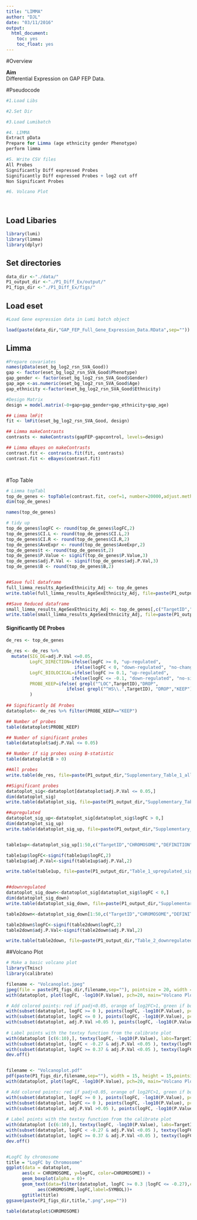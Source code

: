 ```yaml
---
title: "LIMMA"
author: "DJL"
date: "03/11/2016"
output:
  html_document:
    toc: yes
    toc_float: yes
---
```

#Overview

**Aim**  
Differential Expression on GAP FEP Data.  


#Pseudocode
```r

#1.Load Libs

#2.Set Dir

#3.Load Lumibatch

#4. LIMMA
Extract pData
Prepare for Limma (age ethnicity gender Phenotype)
perform limma

#5. Write CSV files
All Probes
Significantly Diff expressed Probes
Significantly Diff expressed Probes + log2 cut off
Non Significant Probes

#6. Volcano Plot




```

## Load Libaries
```r
library(lumi)
library(limma)
library(dplyr)

```

## Set directories
```r
data_dir <-"./data/"
P1_output_dir <-"./P1_Diff_Ex/output/"
P1_figs_dir <-"./P1_Diff_Ex/figs/"
```



## Load eset
```r
#Load Gene expression data in Lumi batch object

load(paste(data_dir,"GAP_FEP_Full_Gene_Expression_Data.RData",sep=""))

```

## Limma
```r

#Prepare covariates
names(pData(eset_bg_log2_rsn_SVA_Good))
gap <- factor(eset_bg_log2_rsn_SVA_Good$Phenotype)
gap_gender <- factor(eset_bg_log2_rsn_SVA_Good$Gender)
gap_age <-as.numeric(eset_bg_log2_rsn_SVA_Good$Age)
gap_ethnicity <-factor(eset_bg_log2_rsn_SVA_Good$Ethnicity)

#Design Matrix
design = model.matrix(~0+gap+gap_gender+gap_ethnicity+gap_age)  

## Limma lmFit
fit <- lmFit(eset_bg_log2_rsn_SVA_Good, design)

## Limma makeContrasts 
contrasts <- makeContrasts(gapFEP-gapcontrol, levels=design)

## Limma eBayes on makeContrasts
contrast.fit <- contrasts.fit(fit, contrasts)
contrast.fit <- eBayes(contrast.fit)




```

#Top Table
```r
# Limma topTabl
top_de_genes <- topTable(contrast.fit, coef=1, number=20000,adjust.method="fdr",p.value=1,confint=TRUE)
dim(top_de_genes)

names(top_de_genes)

# tidy up
top_de_genes$logFC <- round(top_de_genes$logFC,2)
top_de_genes$CI.L <- round(top_de_genes$CI.L,2)
top_de_genes$CI.R <- round(top_de_genes$CI.R,2)
top_de_genes$AveExpr <- round(top_de_genes$AveExpr,2)
top_de_genes$t <- round(top_de_genes$t,2)
top_de_genes$P.Value <- signif(top_de_genes$P.Value,3)
top_de_genes$adj.P.Val <- signif(top_de_genes$adj.P.Val,3)
top_de_genes$B <- round(top_de_genes$B,2)


##Save full dataframe
full_limma_results_AgeSexEthnicity_Adj <- top_de_genes
write.table(full_limma_results_AgeSexEthnicity_Adj, file=paste(P1_output_dir,"full_limma_results_AgeSexEthnicity_Adj.tsv"),row.names=FALSE,quote=FALSE,sep = "\t")

##Save Reduced dataframe
small_limma_results_AgeSexEthnicity_Adj <- top_de_genes[,c("TargetID","logFC","P.Value","adj.P.Val","CHROMOSOME","DEFINITION")]
write.table(small_limma_results_AgeSexEthnicity_Adj, file=paste(P1_output_dir,"small_limma_results_AgeSexEthnicity_Adj.tsv"),row.names=FALSE,quote=FALSE,sep = "\t")


```


#### Significantly DE Probes

```r


de_res <- top_de_genes

de_res <- de_res %>% 
  mutate(SIG_DE=adj.P.Val <=0.05, 
         LogFC_DIRECTION=ifelse(logFC >= 0, "up-regulated",
                          ifelse(logFC < 0, "down-regulated", "no-change")),
         LogFC_BIOLOCICAL=ifelse(logFC >= 0.1, "up-regulated",
                         ifelse(logFC <= -0.1, "down-regulated", "no-sig-change")),
         PROBE_KEEP=ifelse( grepl("^LOC",TargetID),"DROP",
                       ifelse( grepl("^HS\\.",TargetID), "DROP","KEEP"))
         )
      
## Significantly DE Probes
datatoplot<- de_res %>% filter(PROBE_KEEP=="KEEP")

## Number of probes
table(datatoplot$PROBE_KEEP)

## Number of significant probes
table(datatoplot$adj.P.Val <= 0.05)

## Number if sig probes using B-statistic
table(datatoplot$B > 0)

##All probes
write.table(de_res, file=paste(P1_output_dir,"Supplementary_Table_1_all_probes_5797_limma_results_AgeSexEthnicity_Adj.tsv",sep=""),row.names=FALSE,quote=FALSE,sep = "\t")

##Significant probes
datatoplot_sig<-datatoplot[datatoplot$adj.P.Val <= 0.05,]
dim(datatoplot_sig)
write.table(datatoplot_sig, file=paste(P1_output_dir,"Supplementary_Table_2_significant_limma_results_AgeSexEthnicity_Adj.tsv",sep=""),row.names=FALSE,quote=FALSE,sep = "\t")

##upregulated
datatoplot_sig_up<-datatoplot_sig[datatoplot_sig$logFC > 0,]
dim(datatoplot_sig_up)
write.table(datatoplot_sig_up, file=paste(P1_output_dir,"Supplementary_Table_3_upregulated_significant_limma_results_AgeSexEthnicity_Adj.tsv",sep=""),row.names=FALSE,quote=FALSE,sep = "\t")


table1up<-datatoplot_sig_up[1:50,c("TargetID","CHROMOSOME","DEFINITION","logFC","adj.P.Val")]

table1up$logFC<-signif(table1up$logFC,2)
table1up$adj.P.Val<-signif(table1up$adj.P.Val,2)

write.table(table1up, file=paste(P1_output_dir,"Table_1_upregulated_significant_limma_results_AgeSexEthnicity_Adj.tsv",sep=""),row.names=FALSE,quote=FALSE,sep = "\t")


##downregulated
datatoplot_sig_down<-datatoplot_sig[datatoplot_sig$logFC < 0,]
dim(datatoplot_sig_down)
write.table(datatoplot_sig_down, file=paste(P1_output_dir,"Supplementary_Table_5_downregulated_significant_limma_results_AgeSexEthnicity_Adj.tsv",sep=""),row.names=FALSE,quote=FALSE,sep = "\t")

table2down<-datatoplot_sig_down[1:50,c("TargetID","CHROMOSOME","DEFINITION","logFC","adj.P.Val")]

table2down$logFC<-signif(table2down$logFC,2)
table2down$adj.P.Val<-signif(table2down$adj.P.Val,2)

write.table(table2down, file=paste(P1_output_dir,"Table_2_downregulated_significant_limma_results_AgeSexEthnicity_Adj.tsv",sep=""),row.names=FALSE,quote=FALSE,sep = "\t")

```


##Volcano Plot
```r
# Make a basic volcano plot
library(Tmisc)
library(calibrate)

filename <- "Volcanoplot.jpeg"
jpeg(file = paste(P1_figs_dir,filename,sep=""), pointsize = 20, width = 1500, height = 1300)
with(datatoplot, plot(logFC, -log10(P.Value), pch=20, main="Volcano Plot of Differentially Expressed Probes", xlim=c(-2,2)))

# Add colored points: red if padj<0.05, orange of log2FC>1, green if both)
with(subset(datatoplot, logFC >= 0 ), points(logFC, -log10(P.Value), pch=20, col="navy"))
with(subset(datatoplot, logFC <= 0 ), points(logFC, -log10(P.Value), pch=20, col="darkgreen"))
with(subset(datatoplot, adj.P.Val >0.05 ), points(logFC, -log10(P.Value), pch=20, col="firebrick"))
    
# Label points with the textxy function from the calibrate plot
with(datatoplot [c(6:10),], textxy(logFC, -log10(P.Value), labs=TargetID, cex=.5))
with(subset(datatoplot, logFC < -0.27 & adj.P.Val <0.05 ), textxy(logFC, -log10(P.Value), labs=TargetID, cex=.5,offset = .6))
with(subset(datatoplot, logFC >= 0.37 & adj.P.Val <0.05 ), textxy(logFC, -log10(P.Value), labs=TargetID, cex=.5,offset = .6))
dev.off()


filename <- "Volcanoplot.pdf"
pdf(paste(P1_figs_dir,filename,sep=""), width = 15, height = 15,pointsize=10)
with(datatoplot, plot(logFC, -log10(P.Value), pch=20, main="Volcano Plot of Differentially Expressed Probes", xlim=c(-0.5,1.5)))

# Add colored points: red if padj<0.05, orange of log2FC>1, green if both)
with(subset(datatoplot, logFC >= 0 ), points(logFC, -log10(P.Value), pch=20, col="navy"))
with(subset(datatoplot, logFC <= 0 ), points(logFC, -log10(P.Value), pch=20, col="darkgreen"))
with(subset(datatoplot, adj.P.Val >0.05 ), points(logFC, -log10(P.Value), pch=20, col="firebrick"))
    
# Label points with the textxy function from the calibrate plot
with(datatoplot [c(6:10),], textxy(logFC, -log10(P.Value), labs=TargetID, cex=.5))
with(subset(datatoplot, logFC < -0.27 & adj.P.Val <0.05 ), textxy(logFC, -log10(P.Value), labs=TargetID, cex=.5,offset = .6))
with(subset(datatoplot, logFC >= 0.37 & adj.P.Val <0.05 ), textxy(logFC, -log10(P.Value), labs=TargetID, cex=.5,offset = .6))
dev.off()


#LogFC by chromosome
title = "LogFC by Chromosome"
ggplot(data = datatoplot, 
      aes(x = CHROMOSOME, y=logFC, color=CHROMOSOME)) +
      geom_boxplot(alpha = 0)+
      geom_text(data=filter(datatoplot, logFC >= 0.3 |logFC <= -0.27),check_overlap = TRUE,angle=45,
            aes(CHROMOSOME,logFC,label=SYMBOL))+
      ggtitle(title)
ggsave(paste(P1_figs_dir,title,".png",sep=""))

table(datatoplot$CHROMOSOME)





```



